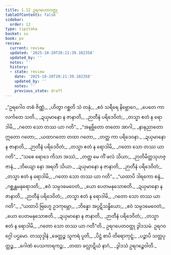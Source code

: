 ```yaml
---
title: 1.12 ဥရဂပေတဝတ္ထု
tableOfContents: false
sidebar:
  order: 12
type: tipitaka
basket: su
book: pv
review:
  current: review
  updated: '2025-10-20T20:21:39.102358'
  updated_by: ''
  notes: ''
  history:
  - state: review
    date: '2025-10-20T20:21:39.102358'
    updated_by: ''
    notes: ''
    previous_state: draft
---
```



<DynamicBreadcrumb />


<ReviewStatus review={frontmatter.review} showDetails={true} />

<HypothesisAnnotation frontmatter={frontmatter} />

<Division number="85" book="pv" e="ch" v="19" p="137">

<Paragraph number="97" type="verses" book="pv">
_“ဥရဂေါဝ တစံ ဇိဏ္ဏံ,_  
_ဟိတွာ ဂစ္ဆတိ သံ တနုံ;_  
_ဧဝံ သရီရေ နိဗ္ဘောဂေ,_  
_ပေတေ ကာလင်္ကတေ သတိ._  

</Paragraph>

</Division>
<Division number="86" book="pv" e="ch" v="19" p="137">

<Paragraph number="98" type="verses" book="pv">
_ဍယှမာနော န ဇာနာတိ,_  
_ဉာတီနံ ပရိဒေဝိတံ;_  
_တသ္မာ ဧတံ န ရောဒါမိ,_  
_ဂတော သော တဿ ယာ ဂတိ”._  

</Paragraph>

</Division>
<Division number="87" book="pv" e="ch" v="19" p="137">

<Paragraph number="99" type="verses" book="pv">
_“အနဗ္ဘိတော တတော အာဂါ,_  
_နာနုညာတော ဣတော ဂတော;_  
_ယထာဂတော တထာ ဂတော,_  
_တတ္ထ ကာ ပရိဒေဝနာ._  

</Paragraph>

</Division>
<Division number="88" book="pv" e="ch" v="19" p="137">

<Paragraph number="100" type="verses" book="pv">
_ဍယှမာနော န ဇာနာတိ,_  
_ဉာတီနံ ပရိဒေဝိတံ;_  
_တသ္မာ ဧတံ န ရောဒါမိ,_  
_ဂတော သော တဿ ယာ ဂတိ”._  

</Paragraph>

</Division>
<Division number="89" book="pv" e="ch" v="19" p="137">

<Paragraph number="101" type="verses" book="pv">
_“သစေ ရောဒေ ကိသာ အဿံ,_  
_တတ္ထ မေ ကိံ ဖလံ သိယာ;_  
_ဉာတိမိတ္တသုဟဇ္ဇာနံ,_  
_ဘိယျော နော အရတီ သိယာ._  

</Paragraph>

</Division>
<Division number="90" book="pv" e="ch" v="19" p="137">

<Paragraph number="102" type="verses" book="pv">
_ဍယှမာနော န ဇာနာတိ,_  
_ဉာတီနံ ပရိဒေဝိတံ;_  
_တသ္မာ ဧတံ န ရောဒါမိ,_  
_ဂတော သော တဿ ယာ ဂတိ”._  

</Paragraph>

</Division>
<Division number="91" book="pv" e="ch" v="19" p="137">

<Paragraph number="103" type="verses" book="pv">
_“ယထာပိ ဒါရကော စန္ဒံ,_  
_ဂစ္ဆန္တမနုရောဒတိ;_  
_ဧဝံ သမ္ပဒမေဝေတံ,_  
_ယော ပေတမနုသောစတိ._  

</Paragraph>

</Division>
<Division number="92" book="pv" e="ch" v="19" p="137">

<Paragraph number="104" type="verses" book="pv">
_ဍယှမာနော န ဇာနာတိ,_  
_ဉာတီနံ ပရိဒေဝိတံ;_  
_တသ္မာ ဧတံ န ရောဒါမိ,_  
_ဂတော သော တဿ ယာ ဂတိ”._  

</Paragraph>

</Division>
<Division number="93" book="pv" e="ch" v="19" p="137">

<Paragraph number="105" type="verses" book="pv">
_“ယထာပိ ဗြဟ္မေ ဥဒကုမ္ဘော,_  
_ဘိန္နော အပ္ပဋိသန္ဓိယော;_  
_ဧဝံ သမ္ပဒမေဝေတံ,_  
_ယော ပေတမနုသောစတိ._  

</Paragraph>

</Division>
<Division number="94" book="pv" e="ch" v="19" p="137">

<Paragraph number="106" type="verses" book="pv">
_ဍယှမာနော န ဇာနာတိ,_  
_ဉာတီနံ ပရိဒေဝိတံ;_  
_တသ္မာ ဧတံ န ရောဒါမိ,_  
_ဂတော သော တဿ ယာ ဂတီ”တိ._  


</Paragraph>
</Division>

<Paragraph number="107" type="center" book="pv">
ဥရဂပေတဝတ္ထု ဒွါဒသမံ.



</Paragraph>

<Paragraph number="108" type="center" book="pv">
ဥရဂဝဂ္ဂေါ ပဌမော.



</Paragraph>

<Paragraph number="109" type="center" book="pv">
တဿုဒ္ဒါနံ


</Paragraph>

<Paragraph number="110" type="verses" book="pv">
_ခေတ္တဉ္စ သူကရံ ပူတိ,_  
_ပိဋ္ဌံ စာပိ တိရောကုဋ္ဋံ;_  
_ပဉ္စာပိ သတ္တပုတ္တဉ္စ,_  
_ဂေါဏံ ပေသကာရကဉ္စ;_  
_တထာ ခလ္လာဋိယံ နာဂံ,_  
_ဒွါဒသံ ဥရဂဉ္စေဝါတိ._
</Paragraph>